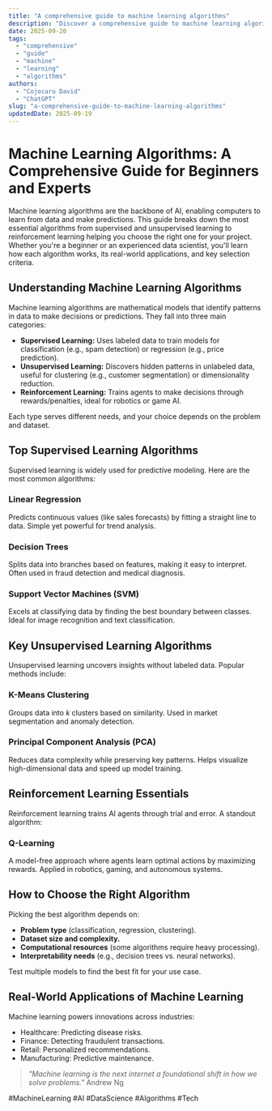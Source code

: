```yaml
---
title: "A comprehensive guide to machine learning algorithms"
description: "Discover a comprehensive guide to machine learning algorithms with this in-depth guide, providing actionable insights and practical tips to boost your knowledge and results."
date: 2025-09-20
tags:
  - "comprehensive"
  - "guide"
  - "machine"
  - "learning"
  - "algorithms"
authors:
  - "Cojocaru David"
  - "ChatGPT"
slug: "a-comprehensive-guide-to-machine-learning-algorithms"
updatedDate: 2025-09-19
---
```


# Machine Learning Algorithms: A Comprehensive Guide for Beginners and Experts  

Machine learning algorithms are the backbone of AI, enabling computers to learn from data and make predictions. This guide breaks down the most essential algorithms from supervised and unsupervised learning to reinforcement learning helping you choose the right one for your project. Whether you're a beginner or an experienced data scientist, you'll learn how each algorithm works, its real-world applications, and key selection criteria.  

## Understanding Machine Learning Algorithms  

Machine learning algorithms are mathematical models that identify patterns in data to make decisions or predictions. They fall into three main categories:  

- **Supervised Learning:** Uses labeled data to train models for classification (e.g., spam detection) or regression (e.g., price prediction).  
- **Unsupervised Learning:** Discovers hidden patterns in unlabeled data, useful for clustering (e.g., customer segmentation) or dimensionality reduction.  
- **Reinforcement Learning:** Trains agents to make decisions through rewards/penalties, ideal for robotics or game AI.  

Each type serves different needs, and your choice depends on the problem and dataset.  

## Top Supervised Learning Algorithms  

Supervised learning is widely used for predictive modeling. Here are the most common algorithms:  

### Linear Regression  
Predicts continuous values (like sales forecasts) by fitting a straight line to data. Simple yet powerful for trend analysis.  

### Decision Trees  
Splits data into branches based on features, making it easy to interpret. Often used in fraud detection and medical diagnosis.  

### Support Vector Machines (SVM)  
Excels at classifying data by finding the best boundary between classes. Ideal for image recognition and text classification.  

## Key Unsupervised Learning Algorithms  

Unsupervised learning uncovers insights without labeled data. Popular methods include:  

### K-Means Clustering  
Groups data into *k* clusters based on similarity. Used in market segmentation and anomaly detection.  

### Principal Component Analysis (PCA)  
Reduces data complexity while preserving key patterns. Helps visualize high-dimensional data and speed up model training.  

## Reinforcement Learning Essentials  

Reinforcement learning trains AI agents through trial and error. A standout algorithm:  

### Q-Learning  
A model-free approach where agents learn optimal actions by maximizing rewards. Applied in robotics, gaming, and autonomous systems.  

## How to Choose the Right Algorithm  

Picking the best algorithm depends on:  
- **Problem type** (classification, regression, clustering).  
- **Dataset size and complexity.**  
- **Computational resources** (some algorithms require heavy processing).  
- **Interpretability needs** (e.g., decision trees vs. neural networks).  

Test multiple models to find the best fit for your use case.  

## Real-World Applications of Machine Learning  

Machine learning powers innovations across industries:  
- Healthcare: Predicting disease risks.  
- Finance: Detecting fraudulent transactions.  
- Retail: Personalized recommendations.  
- Manufacturing: Predictive maintenance.  

> _"Machine learning is the next internet a foundational shift in how we solve problems."_   Andrew Ng  

#MachineLearning #AI #DataScience #Algorithms #Tech